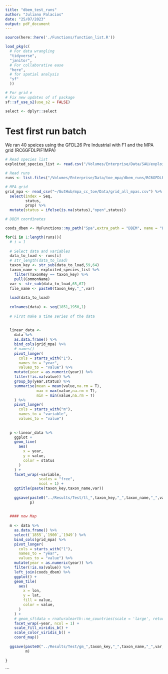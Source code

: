 ```yaml
---
title: "dbem_test_runs"
author: "Juliano Palacios"
date: "25/07/2023"
output: pdf_document
---
```



```r
source(here::here('./Functions/function_list.R'))

load_pkg(c(
  # For data wrangling
  "tidyverse",
  "janitor",
  # For collaborative ease
  "here",
  # for spatial analysis
  "sf"
  ))

# For grid e
# Fix new updates of sf package
sf::sf_use_s2(use_s2 = FALSE)

select <- dplyr::select

```


# Test first run batch

We ran 40 speices using the GFDL26 Pre Industrial with F1 and the MPA grid (RC6GFDLPIF1MPA)

```r

# Read species list
exploited_species_list <- read.csv("/Volumes/Enterprise/Data/SAU/exploited_species_list.csv")

# Read runs
runs <- list.files("/Volumes/Enterprise/Data/toe_mpa/dbem_runs/RC6GFDLPIF1MPA",full.names = T)

# MPA grid
grid_mpa <- read_csv("~/GutHub/mpa_cc_toe/Data/grid_all_mpas.csv") %>% 
  select(index = Seq,
         status,
         prop) %>% 
  mutate(status = ifelse(is.na(status),"open",status))

# DBEM coordinates

coods_dbem <- MyFunctions::my_path("Spa",extra_path = "DBEM", name = "Lon_Lat_DBEM.txt",system = "juliano", read = T)

for(i in 1:length(runs)){
  # i = 1 
  
  # Select data and variables 
  data_to_load <- runs[i]
  # str_length(data_to_load)
  taxon_key <- str_sub(data_to_load,59,64)
  taxon_name <- exploited_species_list %>% 
    filter(TaxonKey == taxon_key) %>% 
    pull(CommonName)
  var <- str_sub(data_to_load,65,67)
  file_name <- paste0(taxon_key,"_",var)
  
  load(data_to_load)
  
  colnames(data) <- seq(1851,1950,1)
  
  # First make a time series of the data
  
  
  linear_data <-
    data %>% 
    as.data.frame() %>%
    bind_cols(grid_mpa) %>% 
    # names()
    pivot_longer(
      cols = starts_with("1"),
      names_to = "year",
      values_to = "value") %>% 
    mutate(year = as.numeric(year)) %>% 
    filter(!is.na(value)) %>% 
    group_by(year,status) %>% 
    summarise(mean = mean(value,na.rm = T),
              max = max(value,na.rm = T),
              min = min(value,na.rm = T)
    ) %>% 
    pivot_longer(
      cols = starts_with("m"),
      names_to = "variable",
      values_to = "value")
  
  
  p <-linear_data %>% 
    ggplot + 
    geom_line(
      aes(
        x = year,
        y = value,
        color = status
      )
    ) +
    facet_wrap(~variable,
               scales = "free",
               ncol = 1) +
    ggtitle(paste(taxon_key,taxon_name,var))
  
    ggsave(paste0("../Results/Test/tl_",taxon_key,"_",taxon_name,"_",var,".png"),
           p)
  
  
  #### now Map
    
  m <- data %>% 
    as.data.frame() %>%
    select(`1855`,`1900`,`1949`) %>% 
    bind_cols(grid_mpa) %>% 
    pivot_longer(
      cols = starts_with("1"),
      names_to = "year",
      values_to = "value") %>% 
    mutate(year = as.numeric(year)) %>% 
    filter(!is.na(value)) %>% 
    left_join(coods_dbem) %>% 
    ggplot() +
    geom_tile(
      aes(
        x = lon,
        y = lat,
        fill = value,
        color = value,
      )
    ) +
    # geom_sf(data = rnaturalearth::ne_countries(scale = 'large', returnclass = c("sf")),aes()) +
    facet_wrap(~year, ncol = 1) +
    scale_fill_viridis_b() +
    scale_color_viridis_b() +
    coord_map()
    
  ggsave(paste0("../Results/Test/gm_",taxon_key,"_",taxon_name,"_",var,".png"),
         m)
  
}

```


```

